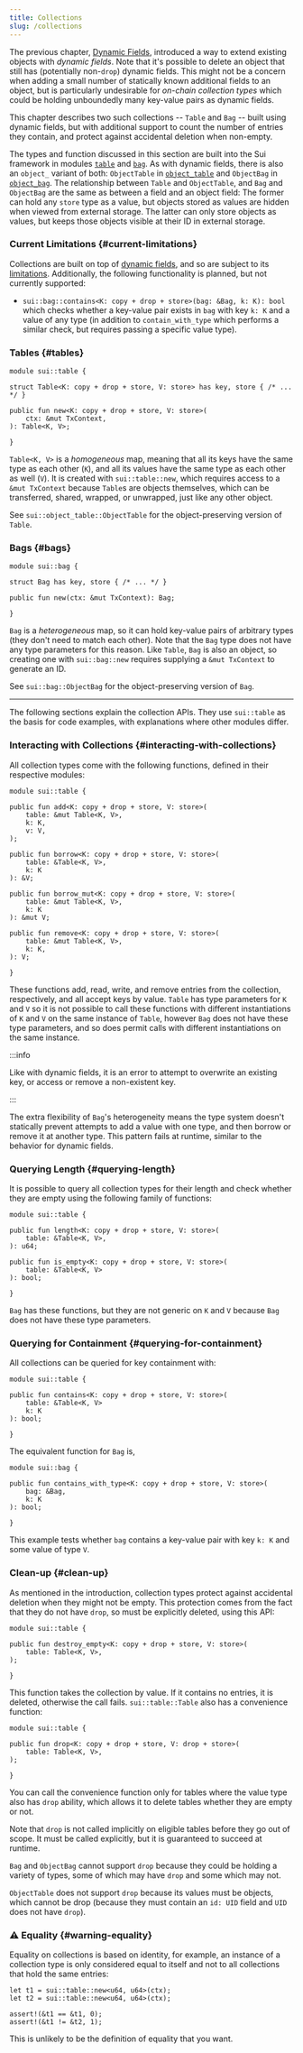 ```yaml
---
title: Collections
slug: /collections
---
```


The previous chapter, [Dynamic Fields](dynamic-fields.mdx), introduced a way to extend existing objects with _dynamic fields_. Note that it's possible to delete an object that still has (potentially non-`drop`) dynamic fields. This might not be a concern when adding a small number of statically known additional fields to an object, but is particularly undesirable for _on-chain collection types_ which could be holding unboundedly many key-value pairs as dynamic fields.

This chapter describes two such collections -- `Table` and `Bag` -- built using dynamic fields, but with additional support to count the number of entries they contain, and protect against accidental deletion when non-empty.

The types and function discussed in this section are built into the Sui framework in modules [`table`](https://github.com/MystenLabs/sui/tree/main/crates/sui-framework/packages/sui-framework/sources/table.move) and [`bag`](https://github.com/MystenLabs/sui/tree/main/crates/sui-framework/packages/sui-framework/sources/bag.move). As with dynamic fields, there is also an `object_` variant of both: `ObjectTable` in [`object_table`](https://github.com/MystenLabs/sui/tree/main/crates/sui-framework/packages/sui-framework/sources/object_table.move) and `ObjectBag` in [`object_bag`](https://github.com/MystenLabs/sui/tree/main/crates/sui-framework/packages/sui-framework/sources/object_bag.move). The relationship between `Table` and `ObjectTable`, and `Bag` and `ObjectBag` are the same as between a field and an object field: The former can hold any `store` type as a value, but objects stored as values are hidden when viewed from external storage. The latter can only store objects as values, but keeps those objects visible at their ID in external storage.

### Current Limitations {#current-limitations}

Collections are built on top of [dynamic fields](dynamic-fields.mdx), and so are subject to its [limitations](dynamic-fields.mdx#current-limitations). Additionally, the following functionality is planned, but not currently supported:

- `sui::bag::contains<K: copy + drop + store>(bag: &Bag, k: K): bool` which checks whether a key-value pair exists in `bag` with key `k: K` and a value of any type (in addition to `contain_with_type` which performs a similar check, but requires passing a specific value type).

### Tables {#tables}

```sui-move
module sui::table {

struct Table<K: copy + drop + store, V: store> has key, store { /* ... */ }

public fun new<K: copy + drop + store, V: store>(
    ctx: &mut TxContext,
): Table<K, V>;

}
```

`Table<K, V>` is a _homogeneous_ map, meaning that all its keys have the same type as each other (`K`), and all its values have the same type as each other as well (`V`). It is created with `sui::table::new`, which requires access to a `&mut TxContext` because `Table`s are objects themselves, which can be transferred, shared, wrapped, or unwrapped, just like any other object.

See `sui::object_table::ObjectTable` for the object-preserving version of `Table`.

### Bags {#bags}

```sui-move
module sui::bag {

struct Bag has key, store { /* ... */ }

public fun new(ctx: &mut TxContext): Bag;

}
```

`Bag` is a _heterogeneous_ map, so it can hold key-value pairs of arbitrary types (they don't need to match each other). Note that the `Bag` type does not have any type parameters for this reason. Like `Table`, `Bag` is also an object, so creating one with `sui::bag::new` requires supplying a `&mut TxContext` to generate an ID.

See `sui::bag::ObjectBag` for the object-preserving version of `Bag`.

---

The following sections explain the collection APIs. They use `sui::table` as the basis for code examples, with explanations where other modules differ.

### Interacting with Collections {#interacting-with-collections}

All collection types come with the following functions, defined in their respective modules:

```sui-move
module sui::table {

public fun add<K: copy + drop + store, V: store>(
    table: &mut Table<K, V>,
    k: K,
    v: V,
);

public fun borrow<K: copy + drop + store, V: store>(
    table: &Table<K, V>,
    k: K
): &V;

public fun borrow_mut<K: copy + drop + store, V: store>(
    table: &mut Table<K, V>,
    k: K
): &mut V;

public fun remove<K: copy + drop + store, V: store>(
    table: &mut Table<K, V>,
    k: K,
): V;

}
```

These functions add, read, write, and remove entries from the collection, respectively, and all accept keys by value. `Table` has type parameters for `K` and `V` so it is not possible to call these functions with different instantiations of `K` and `V` on the same instance of `Table`, however `Bag` does not have these type parameters, and so does permit calls with different instantiations on the same instance.

:::info

Like with dynamic fields, it is an error to attempt to overwrite an existing key, or access or remove a non-existent key.

:::

The extra flexibility of `Bag`'s heterogeneity means the type system doesn't statically prevent attempts to add a value with one type, and then borrow or remove it at another type. This pattern fails at runtime, similar to the behavior for dynamic fields.

### Querying Length {#querying-length}

It is possible to query all collection types for their length and check whether they are empty using the following family of functions:

```sui-move
module sui::table {

public fun length<K: copy + drop + store, V: store>(
    table: &Table<K, V>,
): u64;

public fun is_empty<K: copy + drop + store, V: store>(
    table: &Table<K, V>
): bool;

}
```

`Bag` has these functions, but they are not generic on `K` and `V` because `Bag` does not have these type parameters.

### Querying for Containment {#querying-for-containment}

All collections can be queried for key containment with:

```sui-move
module sui::table {

public fun contains<K: copy + drop + store, V: store>(
    table: &Table<K, V>
    k: K
): bool;

}
```

The equivalent function for `Bag` is,

```sui-move
module sui::bag {

public fun contains_with_type<K: copy + drop + store, V: store>(
    bag: &Bag,
    k: K
): bool;

}
```

This example tests whether `bag` contains a key-value pair with key `k: K` and some value of type `V`.

### Clean-up {#clean-up}

As mentioned in the introduction, collection types protect against accidental deletion when they might not be empty. This protection comes from the fact that they do not have `drop`, so must be explicitly deleted, using this API:

```sui-move
module sui::table {

public fun destroy_empty<K: copy + drop + store, V: store>(
    table: Table<K, V>,
);

}
```

This function takes the collection by value. If it contains no entries, it is deleted, otherwise the call fails. `sui::table::Table` also has a convenience function:

```sui-move
module sui::table {

public fun drop<K: copy + drop + store, V: drop + store>(
    table: Table<K, V>,
);

}
```

You can call the convenience function only for tables where the value type also has `drop` ability, which allows it to delete tables whether they are empty or not.

Note that `drop` is not called implicitly on eligible tables before they go out of scope. It must be called explicitly, but it is guaranteed to succeed at runtime.

`Bag` and `ObjectBag` cannot support `drop` because they could be holding a variety of types, some of which may have `drop` and some which may not.

`ObjectTable` does not support `drop` because its values must be objects, which cannot be drop (because they must contain an `id: UID` field and `UID` does not have `drop`).

### :warning: Equality {#warning-equality}

Equality on collections is based on identity, for example, an instance of a collection type is only considered equal to itself and not to all collections that hold the same entries:

```sui-move
let t1 = sui::table::new<u64, u64>(ctx);
let t2 = sui::table::new<u64, u64>(ctx);

assert!(&t1 == &t1, 0);
assert!(&t1 != &t2, 1);
```

This is unlikely to be the definition of equality that you want.
